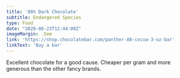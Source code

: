 ```yaml
---
title: '88% Dark Chocolate'
subtitle: Endangered Species
type: Food
date: "2020-08-23T12:44:00Z"
imageMargin: .5em
link: 'https://shop.chocolatebar.com/panther-88-cocoa-3-oz-bar'
linkText: 'Buy a bar'
---
```


Excellent chocolate for a good cause. Cheaper per gram and more generous than the other fancy brands.